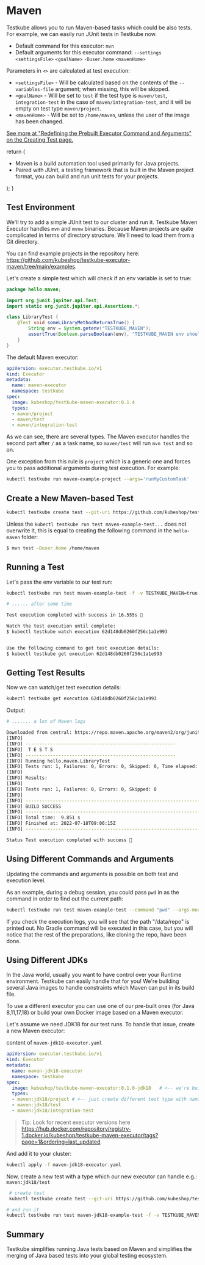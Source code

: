 
# Maven

<LegacyWarning />

Testkube allows you to run Maven-based tasks which could be also tests. For example, we can easily run JUnit tests in Testkube now.

* Default command for this executor: `mvn`
* Default arguments for this executor command: `--settings` `<settingsFile>` `<goalName>` `-Duser.home` `<mavenHome>`

Parameters in `<>` are calculated at test execution:

* `<settingsFile>` - Will be calculated based on the contents of the `--variables-file` argument; when missing, this will be skipped.
* `<goalName>` - Will be set to `test` if the test type is `maven/test`, `integration-test` in the case of `maven/integration-test`, and it will be empty on test type `maven/project`.
* `<mavenHome>` - Will be set to `/home/maven`, unless the user of the image has been changed.

[See more at "Redefining the Prebuilt Executor Command and Arguments" on the Creating Test page.](../articles/creating-tests.mdx#redefining-the-prebuilt-executor-command-and-arguments)

   return (
    <div>
      <Admonition type="info" icon="🎓" title="What is Maven?">
        <ul>
          <li>Maven is a build automation tool used primarily for Java projects.</li>
          <li>Paired with JUnit, a testing framework that is built in the Maven project format, you can build and run unit tests for your projects.</li>
        </ul>
      </Admonition>
    </div>
  );
}

<ExecutorInfo />

## Test Environment

We'll try to add a simple JUnit test to our cluster and run it. Testkube Maven Executor handles `mvn` and `mvnw` binaries.
Because Maven projects are quite complicated in terms of directory structure. We'll need to load them from a Git directory.

You can find example projects in the repository here: https://github.com/kubeshop/testkube-executor-maven/tree/main/examples.

Let's create a simple test which will check if an env variable is set to true: 
```java
package hello.maven;

import org.junit.jupiter.api.Test;
import static org.junit.jupiter.api.Assertions.*;

class LibraryTest {
    @Test void someLibraryMethodReturnsTrue() {
        String env = System.getenv("TESTKUBE_MAVEN");
        assertTrue(Boolean.parseBoolean(env), "TESTKUBE_MAVEN env should be true");
    }
}
```


The default Maven executor: 

```yaml
apiVersion: executor.testkube.io/v1
kind: Executor
metadata:
  name: maven-executor
  namespace: testkube
spec:
  image: kubeshop/testkube-maven-executor:0.1.4
  types:
  - maven/project
  - maven/test
  - maven/integration-test 
```

As we can see, there are several types. The Maven executor handles the second part after `/` as a task name, so `maven/test` will run `mvn test` and so on. 

One exception from this rule is `project` which is a generic one and forces you to pass additional arguments during test execution. For example:

```bash
kubectl testkube run maven-example-project --args='runMyCustomTask' 
```


## Create a New Maven-based Test

```bash
kubectl testkube create test --git-uri https://github.com/kubeshop/testkube-executor-maven.git --git-path examples/hello-maven --type maven/test --name maven-example-test --git-branch main
```

Unless the `kubectl testkube run test maven-example-test...` does not overwrite it, this is equal to creating the following command in the `hello-maven` folder:

```sh
$ mvn test -Duser.home /home/maven 
```

## Running a Test

Let's pass the env variable to our test run:

```bash
kubectl testkube run test maven-example-test -f -v TESTKUBE_MAVEN=true

# ...... after some time

Test execution completed with success in 16.555s 🥇

Watch the test execution until complete:
$ kubectl testkube watch execution 62d148db0260f256c1a1e993


Use the following command to get test execution details:
$ kubectl testkube get execution 62d148db0260f256c1a1e993
```

## Getting Test Results

Now we can watch/get test execution details:

```bash
kubectl testkube get execution 62d148db0260f256c1a1e993
```

Output:

```bash
# ....... a lot of Maven logs

Downloaded from central: https://repo.maven.apache.org/maven2/org/junit/platform/junit-platform-launcher/1.7.2/junit-platform-launcher-1.7.2.pom (3.0 kB at 121 kB/s)
[INFO] 
[INFO] -------------------------------------------------------
[INFO]  T E S T S
[INFO] -------------------------------------------------------
[INFO] Running hello.maven.LibraryTest
[INFO] Tests run: 1, Failures: 0, Errors: 0, Skipped: 0, Time elapsed: 0.052 s - in hello.maven.LibraryTest
[INFO] 
[INFO] Results:
[INFO] 
[INFO] Tests run: 1, Failures: 0, Errors: 0, Skipped: 0
[INFO] 
[INFO] ------------------------------------------------------------------------
[INFO] BUILD SUCCESS
[INFO] ------------------------------------------------------------------------
[INFO] Total time:  9.851 s
[INFO] Finished at: 2022-07-18T09:06:15Z
[INFO] ------------------------------------------------------------------------

Status Test execution completed with success 🥇
```

## Using Different Commands and Arguments

Updating the commands and arguments is possible on both test and execution level.

As an example, during a debug session, you could pass `pwd` in as the command in order to find out the current path:

```sh
kubectl testkube run test maven-example-test --command "pwd" --args-mode "override" --args "-L"
```

If you check the execution logs, you will see that the path "/data/repo" is printed out. No Gradle command will be executed in this case, but you will notice that the rest of the preparations, like cloning the repo, have been done.

## Using Different JDKs 

In the Java world, usually you want to have control over your Runtime environment. Testkube can easily handle that for you! 
We're building several Java images to handle constraints which Maven can put in its build file.

To use a different executor you can use one of our pre-built ones (for Java 8,11,17,18) or build your own Docker image based on a Maven executor.

Let's assume we need JDK18 for our test runs. To handle that issue, create a new Maven executor:

content of `maven-jdk18-executor.yaml`
```yaml
apiVersion: executor.testkube.io/v1
kind: Executor
metadata:
  name: maven-jdk18-executor
  namespace: testkube
spec:
  image: kubeshop/testkube-maven-executor:0.1.0-jdk18   # <-- we're building jdk
  types:
  - maven:jdk18/project # <-- just create different test type with naming convention "framework:version/type"
  - maven:jdk18/test
  - maven:jdk18/integration-test 
```

> Tip: Look for recent executor versions here https://hub.docker.com/repository/registry-1.docker.io/kubeshop/testkube-maven-executor/tags?page=1&ordering=last_updated.


And add it to your cluster: 
```bash
kubectl apply -f maven-jdk18-executor.yaml 
```

Now, create a new test with a type which our new executor can handle e.g.: `maven:jdk18/test`

```bash 
 # create test
 kubectl testkube create test --git-uri https://github.com/kubeshop/testkube-executor-maven.git --git-path examples/hello-maven-jdk18 --type maven:jdk18/test --name maven-jdk18-example-test --git-branch main

# and run it
kubectl testkube run test maven-jdk18-example-test -f -v TESTKUBE_MAVEN=true
```


## Summary

Testkube simplifies running Java tests based on Maven and simplifies the merging of Java based tests into your global testing ecosystem.
